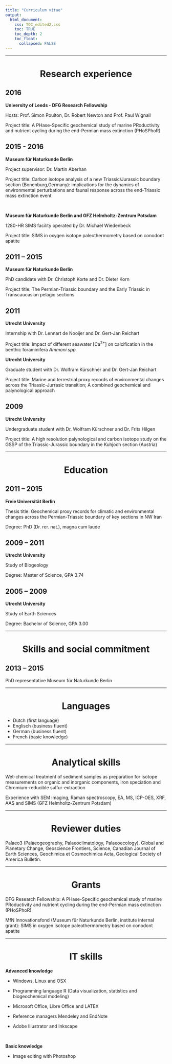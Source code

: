 ```yaml
---
title: "Curriculum vitae"
output:
  html_document:
    css: TOC_edited2.css
    toc: TRUE
    toc_depth: 2
    toc_float:
      collapsed: FALSE
---
```


---

<h1 style="text-align:center;">
Research experience 
</h1>

<h2 style="text-align:left;">
2016
</h2>


**University of Leeds - DFG Research Fellowship**

Hosts: Prof. Simon Poulton, Dr. Robert Newton and Prof. Paul Wignall

Project title: A PHase-Specific geochemical study of marine PRoductivity and nutrient cycling during the end-Permian mass extinction (PHoSPhoR)

<h2 style="text-align:left;">
2015 - 2016 
</h2> 

**Museum für Naturkunde Berlin**

Project supervisor: Dr. Martin Aberhan

Project title: Carbon isotope analysis of a new Triassic/Jurassic boundary section (Bonenburg,Germany): implications for the dynamics of environmental perturbations and faunal response across the end-Triassic mass extinction event

</br>

**Museum für Naturkunde Berlin and GFZ Helmholtz-Zentrum Potsdam**

1280-HR SIMS facility operated by Dr. Michael Wiedenbeck

Project title: SIMS in oxygen isotope paleothermometry based on conodont apatite

<h2 style="text-align:left;">
2011 – 2015
</h2> 

**Museum für Naturkunde Berlin**

PhD candidate with Dr. Christoph Korte and Dr. Dieter Korn

Project title: The Permian-Triassic boundary and the Early Triassic in Transcaucasian pelagic sections

<h2 style="text-align:left;">
2011
</h2> 

**Utrecht University**

Internship with Dr. Lennart de Nooijer and Dr. Gert-Jan Reichart

Project title: Impact of different seawater [Ca^2+^] on calcification in the benthic foraminifera <i>Ammoni spp.</i>


**Utrecht University**

Graduate student with Dr. Wolfram Kürschner and Dr. Gert-Jan Reichart

Project title: Marine and terrestrial proxy records of environmental changes across the Triassic-Jurrasic transition; A combined geochemical and
palynological approach

<h2 style="text-align:left;">
2009
</h2> 

**Utrecht University**

Undergraduate student with Dr. Wolfram Kürschner and Dr. Frits Hilgen

Project title: A high resolution palynological and carbon isotope study on the GSSP of the Triassic-Jurassic boundary in the Kuhjoch section (Austria)

---

<h1 style="text-align:center;">
Education
</h1> 

<h2 style="text-align:left;">
2011 – 2015
</h2>

**Freie Universität Berlin**

Thesis title: Geochemical proxy records for climatic and environmental changes across the Permian-Triassic boundary of key sections in NW Iran

Degree: PhD (Dr. rer. nat.), magna cum laude

<h2 style="text-align:left;">
2009 – 2011 
</h2>

**Utrecht University**

Study of Biogeology

Degree: Master of Science, GPA 3.74

<h2 style="text-align:left;">
2005 – 2009
</h2>

**Utrecht University**

Study of Earth Sciences

Degree: Bachelor of Science, GPA 3.00

---

<h1 style="text-align:center;">
Skills and social commitment
</h1>

<h2 style="text-align:left;">
2013 – 2015 
</h2>

PhD representative Museum für Naturkunde Berlin


---

<h1 style="text-align:center;">
Languages
</h1>

* Dutch (first language)
* Englisch (business fluent)
* German (business fluent)
* French (basic knowledge)

---

<h1 style="text-align:center;">
Analytical skills 
</h1>

Wet-chemical treatment of sediment samples as preparation for isotope measurements on organic and inorganic components, iron speciation and
Chromium-reducible sulfur-extraction

Experience with SEM imaging, Raman spectroscopy, EA, MS, ICP-OES, XRF, AAS and SIMS (GFZ Helmholtz-Zentrum Potsdam)

---

<h1 style="text-align:center;">
Reviewer duties 
</h1>

Palaeo3 (Palaeogeography, Palaeoclimatology, Palaeoecology), Global and Planetary Change, Geoscience Frontiers, Science, Canadian Journal of Earth Sciences, Geochimica et Cosmochimica Acta, Geological Society of America Bulletin.


---

<h1 style="text-align:center;">
Grants 
</h1>

DFG Research Fellowship: A PHase-Specific geochemical study of marine PRoductivity and nutrient cycling during the end-Permian mass extinction (PHoSPhoR)

MfN Innovationsfond (Museum für Naturkunde Berlin, institute internal grant): SIMS in oxygen isotope paleothermometry based on conodont
apatite

---

<h1 style="text-align:center;">
IT skills 
</h1>

**Advanced knowledge**

* Windows, Linux and OSX

* Programming language R (Data visualization, statistics and biogeochemical modeling)

* Microsoft Office, Libre Office and LATEX

* Reference managers Mendeley and EndNote

* Adobe Illustrator and Inkscape

</br>

**Basic knowledge**

* Image editing with Photoshop
 

</br>
</br>
</br>